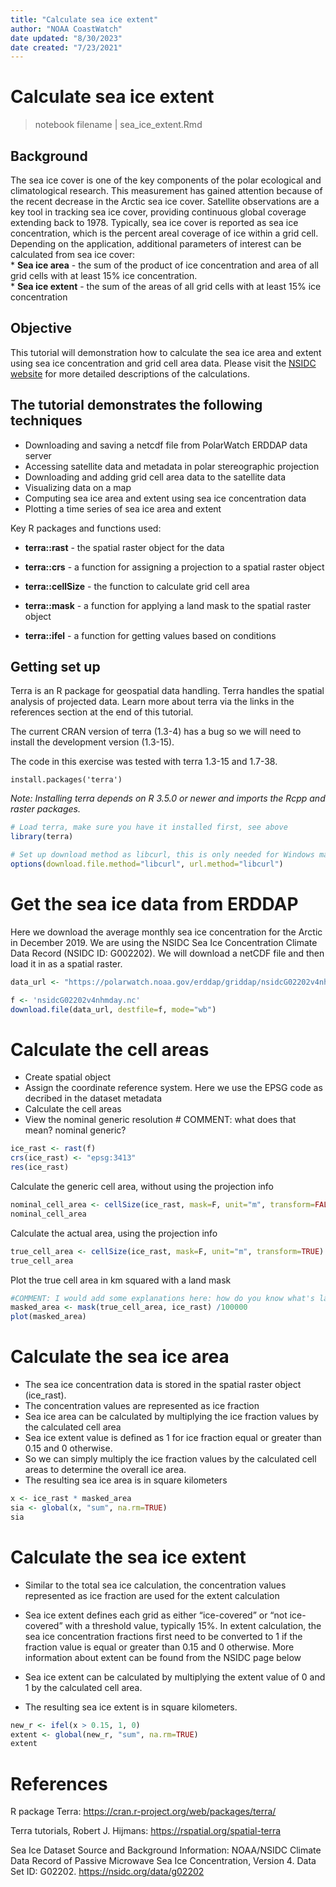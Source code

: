 ```yaml
---
title: "Calculate sea ice extent"
author: "NOAA CoastWatch"
date updated: "8/30/2023"
date created: "7/23/2021"
---
```


# Calculate sea ice extent

> notebook filename \| sea_ice_extent.Rmd

## Background
The sea ice cover is one of the key components of the polar ecological and climatological research. This measurement has gained attention because of the recent decrease in the Arctic sea ice cover. Satellite observations are a key tool in tracking sea ice cover, providing continuous global coverage extending back to 1978. Typically, sea ice cover is reported as sea ice concentration, which is the percent areal coverage of ice within a grid cell. Depending on the application, additional parameters of interest can be calculated from sea ice cover:  
* __Sea ice area__ - the sum of the product of ice concentration and area of all grid cells with at least 15% ice concentration.  
* __Sea ice extent__ - the sum of the areas of all grid cells with at least 15% ice concentration


## Objective
This tutorial will demonstration how to calculate the sea ice area and extent using sea ice concentration and grid cell area data.  Please visit the  <a href="https://nsidc.org/learn/ask-scientist/what-difference-between-sea-ice-area-and-extent#:~:text=But%20NSIDC%20scientists%2C%20like%20most,the%20total%20in%20their%20entirety.&text=Calculating%20sea%20ice%20extent%20means,with%2015%20percent%20or%20more.">NSIDC website</a> for more detailed descriptions of the calculations. 

## The tutorial demonstrates the following techniques
-   Downloading and saving a netcdf file from PolarWatch ERDDAP data server
-   Accessing satellite data and metadata in polar stereographic projection
-   Downloading and adding grid cell area data to the satellite data
-   Visualizing data on a map
-   Computing sea ice area and extent using sea ice concentration data
-   Plotting a time series of sea ice area and extent


Key R packages and functions used:

-   **terra::rast** - the spatial raster object for the data\

-   **terra::crs** - a function for assigning a projection to a spatial raster object\

-   **terra::cellSize** - the function to calculate grid cell area\

-   **terra::mask** - a function for applying a land mask to the spatial raster object\

-   **terra::ifel** - a function for getting values based on conditions\

## Getting set up

Terra is an R package for geospatial data handling. Terra handles the spatial analysis of projected data. Learn more about terra via the links in the references section at the end of this tutorial.

The current CRAN version of terra (1.3-4) has a bug so we will need to install the development version (1.3-15).

The code in this exercise was tested with terra 1.3-15 and 1.7-38.

`install.packages('terra')`

*Note: Installing terra depends on R 3.5.0 or newer and imports the Rcpp and raster packages.*

```r

# Load terra, make sure you have it installed first, see above
library(terra)

# Set up download method as libcurl, this is only needed for Windows machines
options(download.file.method="libcurl", url.method="libcurl")
```

# Get the sea ice data from ERDDAP

Here we download the average monthly sea ice concentration for the Arctic in December 2019. We are using the NSIDC Sea Ice Concentration Climate Data Record (NSIDC ID: G002202). We will download a netCDF file and then load it in as a spatial raster.

```r
data_url <- "https://polarwatch.noaa.gov/erddap/griddap/nsidcG02202v4nhmday.nc?cdr_seaice_conc_monthly[(2022-12-01T00:00:00Z):1:(2022-12-01T00:00:00Z)][(4851137.11):1:(-4850758.92)][(-3850000.0):1:(3750000.0)]"

f <- 'nsidcG02202v4nhmday.nc'
download.file(data_url, destfile=f, mode="wb")
```

# Calculate the cell areas

-   Create spatial object
-   Assign the coordinate reference system. Here we use the EPSG code as decribed in the dataset metadata
-   Calculate the cell areas
-   View the nominal generic resolution  # COMMENT: what does that mean? nominal generic? 

```r
ice_rast <- rast(f)
crs(ice_rast) <- "epsg:3413"
res(ice_rast)
```

Calculate the generic cell area, without using the projection info

```r
nominal_cell_area <- cellSize(ice_rast, mask=F, unit="m", transform=FALSE)
nominal_cell_area
```

Calculate the actual area, using the projection info

```r

true_cell_area <- cellSize(ice_rast, mask=F, unit="m", transform=TRUE)
true_cell_area

```

Plot the true cell area in km squared with a land mask

```r
#COMMENT: I would add some explanations here: how do you know what's land? what is this 100000 factor?
masked_area <- mask(true_cell_area, ice_rast) /100000
plot(masked_area)

```

# Calculate the sea ice area

-   The sea ice concentration data is stored in the spatial raster object (ice_rast).
-   The concentration values are represented as ice fraction
-   Sea ice area can be calculated by multiplying the ice fraction values by the calculated cell area
-   Sea ice extent value is defined as 1 for ice fraction equal or greater than 0.15 and 0 otherwise. 
-   So we can simply multiply the ice fraction values by the calculated cell areas to determine the overall ice area.
-   The resulting sea ice area is in square kilometers

```r
x <- ice_rast * masked_area
sia <- global(x, "sum", na.rm=TRUE)
sia
```

# Calculate the sea ice extent

-   Similar to the total sea ice calculation, the concentration values represented as ice fraction are used for the extent calculation

-   Sea ice extent defines each grid as either "ice-covered" or "not ice-covered" with a threshold value, typically 15%. In extent calculation, the sea ice concentration fractions first need to be converted to 1 if the fraction value is equal or greater than 0.15 and 0 otherwise. More information about extent can be found from the NSIDC page below

-   Sea ice extent can be calculated by multiplying the extent value of 0 and 1 by the calculated cell area.

-   The resulting sea ice extent is in square kilometers.

```r
new_r <- ifel(x > 0.15, 1, 0)
extent <- global(new_r, "sum", na.rm=TRUE)
extent
```

# References

R package Terra: <https://cran.r-project.org/web/packages/terra/>

Terra tutorials, Robert J. Hijmans: <https://rspatial.org/spatial-terra>

Sea Ice Dataset Source and Background Information: NOAA/NSIDC Climate Data Record of Passive Microwave Sea Ice Concentration, Version 4. Data Set ID: G02202. <https://nsidc.org/data/g02202>
